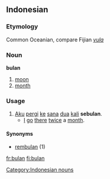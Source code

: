 ==Indonesian==
===Etymology===
Common Oceanian, compare Fijian ''[[vula]]''
===Noun===
'''bulan'''

# [[moon]]
# [[month]]

=== Usage ===
# [[aku|Aku]] [[pergi]] [[ke]] [[sana]] [[dua]] [[kali]] '''sebulan'''.
#* [[I]] [[go]] [[there]] [[twice]] a [[month]].

==== Synonyms ====
* [[rembulan]] (1)

[[Category:Indonesian nouns]]

[[fr:bulan]]
[[fi:bulan]]